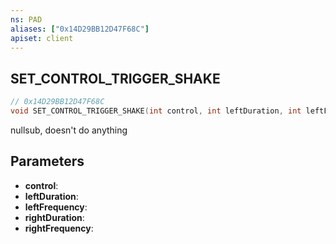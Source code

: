 ```yaml
---
ns: PAD
aliases: ["0x14D29BB12D47F68C"]
apiset: client
---
```

## SET_CONTROL_TRIGGER_SHAKE

```c
// 0x14D29BB12D47F68C
void SET_CONTROL_TRIGGER_SHAKE(int control, int leftDuration, int leftFrequency, int rightDuration, int rightFrequency);
```

nullsub, doesn't do anything

## Parameters
* **control**:
* **leftDuration**:
* **leftFrequency**:
* **rightDuration**:
* **rightFrequency**: